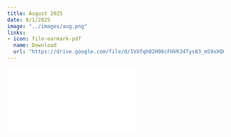 ```yaml
---
title: August 2025
date: 8/1/2025
image: "../images/aug.png"
links:
- icon: file-earmark-pdf
  name: Download
  url: "https://drive.google.com/file/d/1VXfqh02H96cFHVK34Tys83_mS9xXQ6yh/view?usp=sharing"
---
```


![](aug_2025.pdf){#news .ar4x3}